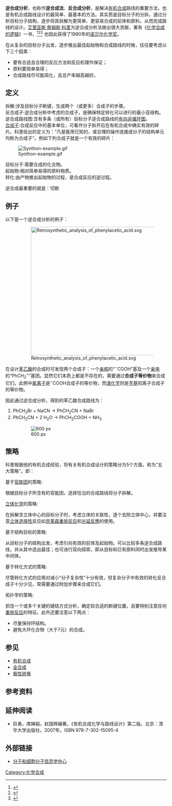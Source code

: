 '''逆合成分析'''，也称作'''逆合成法'''、'''反合成分析'''，是解决[[有机合成|有机合成]]路线的重要方法，也是有机合成路线设计的最简单、最基本的方法。其实质是目标分子的分拆，通过分析目标分子结构，逐步将其拆解为更简单、更容易合成的前体和原料，从而完成路线的设计。[[艾里亚斯·詹姆斯·科里|艾里亚斯·詹姆斯·科里]]为逆合成分析法做出很大贡献，著有《[[化学合成的逻辑|化学合成的逻辑]]》一书，<ref>{{cite book | author = E. J. Corey, X-M. Cheng | title = The Logic of Chemical Synthesis | publisher = Wiley | location = New York | year = 1995 | isbn = 0-471-11594-0}}
</ref><ref>{{cite journal | author = [[艾里亚斯·詹姆斯·科里|E. J. Corey]] | title = Retrosynthetic Thinking - Essentials and Examples | url = https://archive.org/details/sim_chemical-society-great-britain-chemical-society-reviews_1988-06_17_2/page/111 | journal = Chem. Soc. Rev. | year = 1988 | volume = 17 | pages = 111-133 | doi = 10.1039/CS9881700111}}</ref><ref>{{cite journal | author = [[艾里亚斯·詹姆斯·科里|E. J. Corey]] | title = The Logic of Chemical Synthesis: Multistep Synthesis of Complex Carbogenic Molecules (Nobel Lecture) | year = 1991 | journal = [[Angewandte_Chemie_International_Edition_in_English|Angewandte Chemie International Edition in English]] | volume = 30 | issue = 5 | pages = 455-465 | doi = 10.1002/anie.199104553 | url = http://nobelprize.org/chemistry/laureates/1990/corey-lecture.pdf | format = Reprint}}</ref> 也因此获得了1990年的[[诺贝尔化学奖|诺贝尔化学奖]]。

在从复杂的目标分子出发，逐步推出最佳起始物和合成路线的时候，往往要考虑以下三个因素：
*要有合适且合理的反应方法和反应机理作保证；
*原料要简单易得；
*合成路线尽可能简化，且总产率越高越好。

== 定义 ==
;拆解:涉及目标分子断键，生成两个（或更多）合成子的步骤。
;反合成子:逆合成分析中考虑的合成子，是确保特定转化可以进行的最小亚结构。
;逆合成路线图:含有多条（或所有）目标分子逆合成路线的[[有向非循环图|有向非循环图]]。
;[[合成子|合成子]]:合成反应中的基本单位，可看作分子拆开后在有机合成中确实有效的碎片。科里给出的定义为：“凡是能用已知的，或合理的操作连接成分子的结构单元均称为合成子”。例如下列合成子就是一个有效的碎片：
[[File:Synthon-example.gif|center]]
;目标分子:需要合成的化合物。
;起始物:相对简单易得的原料物质。
;转化:由产物推出起始物的过程，是合成反应的逆过程。
逆合成最重要的就是：切断

==例子==
以下是一个逆合成分析的例子：

:[[File:Retrosynthetic_analysis_of_phenylacetic_acid.svg|400px]]

在设计[[苯乙酸|苯乙酸]]的合成时可发现两个合成子：一个[[亲核|亲核]]的“<sup>−</sup>COOH”基及一个[[亲电|亲电]]的“PhCH<sub>2</sub><sup>+</sup>”基团。显然它们本质上都是不存在的，需要通过'''合成子等价物'''来合成它们。此例中[[氰离子|氰离子]]是<sup>−</sup>COOH合成子的等价物，而[[溴化苄|溴化苄]]则是[[苄基|苄基]]阳离子合成子的等价物。

因此通过逆合成分析，得到的苯乙酸合成路线为：

# PhCH<sub>2</sub>Br + NaCN → PhCH<sub>2</sub>CN + NaBr
# PhCH<sub>2</sub>CN + 2 H<sub>2</sub>O → PhCH<sub>2</sub>COOH + NH<sub>3</sub>

:[[File:Synthesis_of_phenylacetic_acid_english.svg|600 px]]

==策略==
科里根据他的有机合成经验，将有关有机合成设计的策略分为5个方面，称为“五大策略”。即：
;基于[[官能团|官能团]]的策略:
根据目标分子所含有的官能团，选择恰当的合成路线将分子拆解。
;[[立体化学|立体化学]]的策略:
在拆解含立体中心的目标分子时，考虑立体的关联性，逐个去除立体中心，并要注意[[立体选择性|立体选择性]]反应如[[克莱森重排反应|克莱森重排反应]]和[[光延反應|光延反應]]的使用。
;基于结构目标的策略:
从目标分子的结构出发，考虑引向有效的前体及起始物。可以比较多条逆合成路线，并从其中选出最佳；也可进行双向探索，即从目标和已有原料同时出发推导某中间体。
;基于转化方式的策略:
尽管转化方式的应用对减小“分子复杂性”十分有效，但复杂分子中有效的转化反合成子十分少见，常需要通过附加步骤来合成它们。
;拓扑学的策略:
抓住一个或多个关键的键结方式分析，确定较合适的断键位置，且要特别注意任何[[重排反应|重排反应]]的特征。此外还要注意以下两点：
* 尽量保持环结构。
* 避免大环化合物（大于7元）的合成。

== 参见 ==
*[[有机合成|有机合成]]
*[[全合成|全合成]]
*[[极性转换|极性转换]]

== 参考资料 ==
{{reflist}}

== 延伸阅读 ==
*巨勇，席婵娟，赵国辉编著。《有机合成化学与路线设计》第二版。北京：清华大学出版社，2007年。ISBN 978-7-302-15095-4

== 外部链接 ==
* [http://cheminf.cmbi.ru.nl/cheminf/ira/ 分子和细胞分子信息学中心] {{Wayback|url=http://cheminf.cmbi.ru.nl/cheminf/ira/ |date=20050212014815 }}
{{化學合成法}}
[[Category:化学合成|Category:化学合成]]
